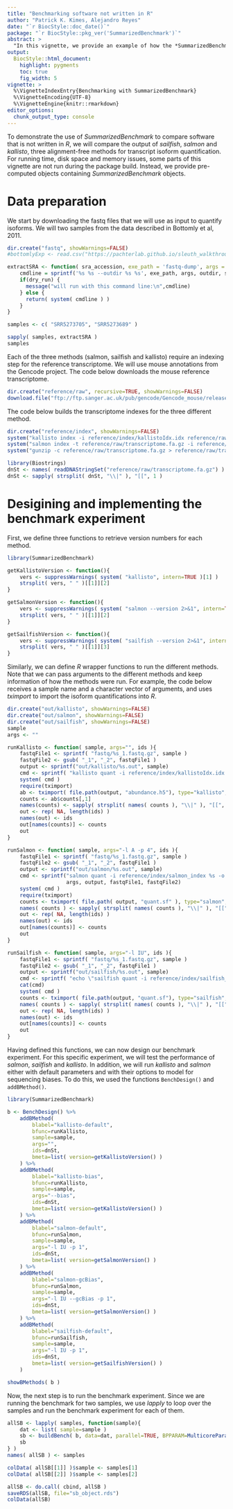 ```yaml
---
title: "Benchmarking software not written in R"
author: "Patrick K. Kimes, Alejandro Reyes"
date: "`r BiocStyle::doc_date()`"
package: "`r BiocStyle::pkg_ver('SummarizedBenchmark')`"
abstract: >
  "In this vignette, we provide an example of how the *SummarizedBenchmark* framework can be used to benchmark software tools that are not necessarily implemented in R. Note that the objetive of this vignette is **not** to exhaustively benchmark these methods, but rather demonstrate our the usage of our software."
output:
  BiocStyle::html_document:
    highlight: pygments
    toc: true
    fig_width: 5
vignette: >
  %\VignetteIndexEntry{Benchmarking with SummarizedBenchmark}
  %\VignetteEncoding{UTF-8}
  %\VignetteEngine{knitr::rmarkdown}
editor_options: 
  chunk_output_type: console
---
```


To demonstrate the use of *SummarizedBenchmark* to compare software that is not written in *R*, we will compare the output of *sailfish*, *salmon* and *kallisto*, three alignment-free methods for transcript isoform quantification. For running time, disk space and memory issues, some parts of this vignette are not run during the package build. Instead, we provide pre-computed objects containing *SummarizedBenchmark* objects. 

# Data preparation

We start by downloading the fastq files that we will use as input to quantify isoforms. We will two samples from the data described in Bottomly et al, 2011. 

```r

dir.create("fastq", showWarnings=FALSE)
#bottomlyExp <- read.csv("https://pachterlab.github.io/sleuth_walkthroughs/bottomly/metadata/experiment.csv")

extractSRA <- function( sra_accession, exe_path = 'fastq-dump', args = '--split-files --gzip', outdir = 'fastq', dry_run = FALSE) {
    cmdline = sprintf('%s %s --outdir %s %s', exe_path, args, outdir, sra_accession)
    if(dry_run) {
      message("will run with this command line:\n",cmdline)
    } else {
      return( system( cmdline ) )
    }
} 

samples <- c( "SRR5273705", "SRR5273689" )

sapply( samples, extractSRA )
samples

```

Each of the three methods (salmon, sailfish and kallisto) require an indexing step for the reference transcriptome. We will use mouse annotations from the Gencode project. The code below downloads the mouse reference transcriptome.
     
```r
dir.create("reference/raw", recursive=TRUE, showWarnings=FALSE)
download.file("ftp://ftp.sanger.ac.uk/pub/gencode/Gencode_mouse/release_M16/gencode.vM16.transcripts.fa.gz", destfile="reference/raw/transcriptome.fa.gz")
```

The code below builds the transcriptome indexes for the three different method.

```r

dir.create("reference/index", showWarnings=FALSE)
system("kallisto index -i reference/index/kallistoIdx.idx reference/raw/transcriptome.fa.gz")
system("salmon index -t reference/raw/transcriptome.fa.gz -i reference/index/salmon_index")
system("gunzip -c reference/raw/transcriptome.fa.gz > reference/raw/transcriptome.fa && sailfish index -t reference/raw/transcriptome.fa -o reference/index/sailfish_index")

library(Biostrings)
dnSt <- names( readDNAStringSet("reference/raw/transcriptome.fa.gz") )
dnSt <- sapply( strsplit( dnSt, "\\|" ), "[[", 1 )

```

# Desigining and implementing the benchmark experiment

First, we define three functions to retrieve version numbers for each method. 
  
```r
  
library(SummarizedBenchmark)

getKallistoVersion <- function(){
    vers <- suppressWarnings( system( "kallisto", intern=TRUE )[1] )
    strsplit( vers, " " )[[1]][2]
}

getSalmonVersion <- function(){
    vers <- suppressWarnings( system( "salmon --version 2>&1", intern=TRUE)[1] )
    strsplit( vers, " " )[[1]][2]
}

getSailfishVersion <- function(){
    vers <- suppressWarnings( system( "sailfish --version 2>&1", intern=TRUE)[1] )
    strsplit( vers, " " )[[1]][3]
}

```

Similarly, we can define *R* wrapper functions to run the different methods. Note that we can pass arguments to the different methods and keep information of how the methods were run. For example, the code below receives a sample name and a character vector of arguments, and uses *tximport* to import the isoform quantifications into *R*.

```r

dir.create("out/kallisto", showWarnings=FALSE)
dir.create("out/salmon", showWarnings=FALSE)
dir.create("out/sailfish", showWarnings=FALSE)
sample
args <- ""

runKallisto <- function( sample, args="", ids ){
    fastqFile1 <- sprintf( "fastq/%s_1.fastq.gz", sample )
    fastqFile2 <- gsub( "_1", "_2", fastqFile1 )
    output <- sprintf("out/kallisto/%s.out", sample)
    cmd <- sprintf( "kallisto quant -i reference/index/kallistoIdx.idx -o %s %s %s %s", output, args, fastqFile1, fastqFile2 )
    system( cmd )
    require(tximport)
    ab <- tximport( file.path(output, "abundance.h5"), type="kallisto", txOut=TRUE )
    counts <- ab$counts[,1]
    names(counts) <- sapply( strsplit( names( counts ), "\\|" ), "[[", 1 )
    out <- rep( NA, length(ids) )
    names(out) <- ids
    out[names(counts)] <- counts
    out
}

runSalmon <- function( sample, args="-l A -p 4", ids ){
    fastqFile1 <- sprintf( "fastq/%s_1.fastq.gz", sample )
    fastqFile2 <- gsub( "_1", "_2", fastqFile1 )
    output <- sprintf("out/salmon/%s.out", sample)
    cmd <- sprintf("salmon quant -i reference/index/salmon_index %s -o %s -1 %s -2 %s",
                   args, output, fastqFile1, fastqFile2)
    system( cmd )
    require(tximport)
    counts <- tximport( file.path( output, "quant.sf" ), type="salmon", txOut=TRUE )$counts[,1]
    names( counts ) <- sapply( strsplit( names( counts ), "\\|" ), "[[", 1 )
    out <- rep( NA, length(ids) )
    names(out) <- ids
    out[names(counts)] <- counts
    out
}

runSailfish <- function( sample, args="-l IU", ids ){
    fastqFile1 <- sprintf( "fastq/%s_1.fastq.gz", sample )
    fastqFile2 <- gsub( "_1", "_2", fastqFile1 )
    output <- sprintf("out/sailfish/%s.out", sample)
    cmd <- sprintf( "echo \"sailfish quant -i reference/index/sailfish_index %s -o %s -1 <(zcat %s) -2 <(zcat %s)\" | bash", args, output, fastqFile1, fastqFile2 )
    cat(cmd)
    system( cmd )
    counts <- tximport( file.path(output, "quant.sf"), type="sailfish", txOut=TRUE )$counts[,1]
    names( counts ) <- sapply( strsplit( names( counts ), "\\|" ), "[[", 1 )
    out <- rep( NA, length(ids) )
    names(out) <- ids
    out[names(counts)] <- counts
    out
}

```

Having defined this functions, we can now design our benchmark experiment. For this specific experiment, we will test the performance of *salmon*, *sailfish* and *kallisto*. In addition, we will run *kallisto* and *salmon* either with default parameters and with their options to model for sequencing biases. To do this, we used the functions `BenchDesign()` and `addBMethod()`. 
	
```r

library(SummarizedBenchmark)

b <- BenchDesign() %>%
    addBMethod(
        blabel="kallisto-default",
        bfunc=runKallisto,
        sample=sample,
        args="",
        ids=dnSt,
        bmeta=list( version=getKallistoVersion() )
    ) %>%
    addBMethod(
        blabel="kallisto-bias",
        bfunc=runKallisto,
        sample=sample,
        args="--bias",
        ids=dnSt,
        bmeta=list( version=getKallistoVersion() )
    ) %>%
    addBMethod(
        blabel="salmon-default",
        bfunc=runSalmon,
        sample=sample,
        args="-l IU -p 1",
        ids=dnSt,
        bmeta=list( version=getSalmonVersion() )
    ) %>%
    addBMethod(
        blabel="salmon-gcBias",
        bfunc=runSalmon,
        sample=sample,
        args="-l IU --gcBias -p 1",
        ids=dnSt,
        bmeta=list( version=getSalmonVersion() )
    ) %>%
    addBMethod(
        blabel="sailfish-default",
        bfunc=runSailfish,
        sample=sample,
        args="-l IU -p 1",
        ids=dnSt,
        bmeta=list( version=getSailfishVersion() )
    )

showBMethods( b )

```
	
Now, the next step is to run the benchmark experiment. Since we are running the benchmark for two samples, we use *lapply* to loop over the samples and run the benchmark experiment for each of them.
	
```r

allSB <- lapply( samples, function(sample){
    dat <- list( sample=sample )
    sb <- buildBench( b, data=dat, parallel=TRUE, BPPARAM=MulticoreParam(5) )
    sb
} )
names( allSB ) <- samples

colData( allSB[[1]] )$sample <- samples[1]
colData( allSB[[2]] )$sample <- samples[2]

allSB <- do.call( cbind, allSB )
saveRDS(allSB, file="sb_object.rds")
colData(allSB)

```